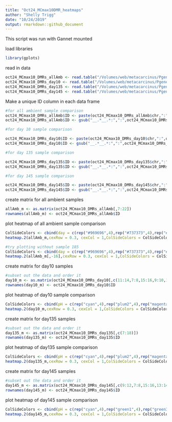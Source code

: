 ```yaml
---
title: "Oct24_MCmax10DMR_heatmaps"
author: "Shelly Trigg"
date: "10/24/2019"
output: rmarkdown::github_document
---
```


This script was run with Gannet mounted


load libraries
```r
library(gplots)

```

read in data
```r
oct24_MCmax10_DMRs_allAmb <- read.table("/Volumes/web/metacarcinus/Pgenerosa/analyses/20191024_10bp/amb_AllTimes_DMR250bp_MCmax10_cov5x_rms_results_filtered.tsv", header = TRUE, sep = "\t")
oct24_MCmax10_DMRs_day10 <- read.table("/Volumes/web/metacarcinus/Pgenerosa/analyses/20191024_10bp/day10_AllpH_DMR250bp_MCmax10_cov5x_rms_results_filtered.tsv", header = TRUE, sep = "\t")
oct24_MCmax10_DMRs_day135 <- read.table("/Volumes/web/metacarcinus/Pgenerosa/analyses/20191024_10bp/day135_AllpH_DMR250bp_MCmax10_cov5x_rms_results_filtered.tsv", header = TRUE, sep = "\t")
oct24_MCmax10_DMRs_day145 <- read.table("/Volumes/web/metacarcinus/Pgenerosa/analyses/20191024_10bp/day145_AllpH_DMR250bp_MCmax10_cov5x_rms_results_filtered.tsv", header = TRUE, sep = "\t")

```



Make a unique ID column in each data frame
```r
#for all ambient sample comparison
oct24_MCmax10_DMRs_allAmb$ID <- paste(oct24_MCmax10_DMRs_allAmb$chr,":",oct24_MCmax10_DMRs_allAmb$start,"-",oct24_MCmax10_DMRs_allAmb$end, sep = "")
oct24_MCmax10_DMRs_allAmb$ID <- gsub("__.*__.*:",":",oct24_MCmax10_DMRs_allAmb$ID)

#for day 10 sample comparison

oct24_MCmax10_DMRs_day10$ID <- paste(oct24_MCmax10_DMRs_day10$chr,":",oct24_MCmax10_DMRs_day10$start,"-",oct24_MCmax10_DMRs_day10$end, sep = "")
oct24_MCmax10_DMRs_day10$ID <- gsub("__.*__.*:",":",oct24_MCmax10_DMRs_day10$ID)

#for day 135 sample comparison

oct24_MCmax10_DMRs_day135$ID <- paste(oct24_MCmax10_DMRs_day135$chr,":",oct24_MCmax10_DMRs_day135$start,"-",oct24_MCmax10_DMRs_day135$end, sep = "")
oct24_MCmax10_DMRs_day135$ID <- gsub("__.*__.*:",":",oct24_MCmax10_DMRs_day135$ID)

#for day 145 sample comparison

oct24_MCmax10_DMRs_day145$ID <- paste(oct24_MCmax10_DMRs_day145$chr,":",oct24_MCmax10_DMRs_day145$start,"-",oct24_MCmax10_DMRs_day145$end, sep = "")
oct24_MCmax10_DMRs_day145$ID <- gsub("__.*__.*:",":",oct24_MCmax10_DMRs_day145$ID)


```

create matrix for all ambient samples
```r
allAmb_m <- as.matrix(oct24_MCmax10_DMRs_allAmb[,7:22])
rownames(allAmb_m) <- oct24_MCmax10_DMRs_allAmb$ID
```

plot heatmap of all ambient sample comparison
```r
ColSideColors <- cbind(day = c(rep("#969696",4),rep("#737373",4),rep("#525252",4),rep("#252525",4)))
heatmap.2(allAmb_m,cexRow = 0.3, cexCol = 1,ColSideColors = ColSideColors, Colv=NA, col = bluered, na.color = "black", density.info = "none", trace = "none", scale = "row")

#try plotting without sample 185
ColSideColors <- cbind(day = c(rep("#969696",4),rep("#737373",4),rep("#525252",4),rep("#252525",3)))
heatmap.2(allAmb_m[,-16],cexRow = 0.3, cexCol = 1,ColSideColors = ColSideColors, Colv=NA, col = bluered, na.color = "black", density.info = "none", trace = "none", scale = "row")

```

create matrix for day10 samples
```r
#subset out the data and order it
day10_m <- as.matrix(oct24_MCmax10_DMRs_day10[,c(11:14,7:8,15:16,9:10,17:18)])
rownames(day10_m) <- oct24_MCmax10_DMRs_day10$ID
```

plot heatmap of day10 sample comparison
```r
ColSideColors <- cbind(pH = c(rep("cyan",4),rep("plum2",4),rep("magenta",4)))
heatmap.2(day10_m,cexRow = 0.3, cexCol = 1,ColSideColors = ColSideColors, Colv=NA, col = bluered, na.color = "black", density.info = "none", trace = "none", scale = "row")
```

create matrix for day135 samples
```r
#subset out the data and order it
day135_m <- as.matrix(oct24_MCmax10_DMRs_day135[,c(7:18)])
rownames(day135_m) <- oct24_MCmax10_DMRs_day135$ID
```

plot heatmap of day135 sample comparison
```r
ColSideColors <- cbind(pH = c(rep("cyan",4),rep("plum2",4),rep("magenta",4)))
heatmap.2(day135_m,cexRow = 0.3, cexCol = 1,ColSideColors = ColSideColors, Colv=NA, col = bluered, na.color = "black", density.info = "none", trace = "none", scale = "row")
```


create matrix for day145 samples
```r
#subset out the data and order it
day145_m <- as.matrix(oct24_MCmax10_DMRs_day145[,c(9:12,7:8,15:16,13:14,17:18,19:20,27:28,21:22,29:30,23:26)])
rownames(day145_m) <- oct24_MCmax10_DMRs_day145$ID
```

plot heatmap of day145 sample comparison
```r
ColSideColors <- cbind(pH = c(rep("cyan",4),rep("green1",4),rep("green3",4),rep("mediumpurple1",4),rep("plum2",4),rep("magenta",4)))
heatmap.2(day145_m,cexRow = 0.3, cexCol = 1,ColSideColors = ColSideColors, Colv=NA, col = bluered, na.color = "black", density.info = "none", trace = "none", scale = "row")
```